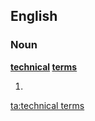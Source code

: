 ==English==

===Noun===
'''[[technical]] [[term]]s'''

# {{plural of|[[technical term]]}}

[[ta:technical terms]]